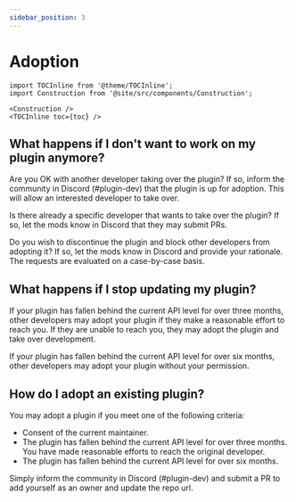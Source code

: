```yaml
---
sidebar_position: 3
---
```


# Adoption

```mdx-code-block
import TOCInline from '@theme/TOCInline';
import Construction from '@site/src/components/Construction';

<Construction />
<TOCInline toc={toc} />
```

## What happens if I don't want to work on my plugin anymore?

Are you OK with another developer taking over the plugin? If so, inform the
community in Discord (#plugin-dev) that the plugin is up for adoption. This will
allow an interested developer to take over.

Is there already a specific developer that wants to take over the plugin? If so,
let the mods know in Discord that they may submit PRs.

Do you wish to discontinue the plugin and block other developers from adopting
it? If so, let the mods know in Discord and provide your rationale. The requests
are evaluated on a case-by-case basis.

## What happens if I stop updating my plugin?

If your plugin has fallen behind the current API level for over three months,
other developers may adopt your plugin if they make a reasonable effort to reach
you. If they are unable to reach you, they may adopt the plugin and take over
development.

If your plugin has fallen behind the current API level for over six months,
other developers may adopt your plugin without your permission.

## How do I adopt an existing plugin?

You may adopt a plugin if you meet one of the following criteria:

- Consent of the current maintainer.
- The plugin has fallen behind the current API level for over three months. You
  have made reasonable efforts to reach the original developer.
- The plugin has fallen behind the current API level for over six months.

Simply inform the community in Discord (#plugin-dev) and submit a PR to add
yourself as an owner and update the repo url.
